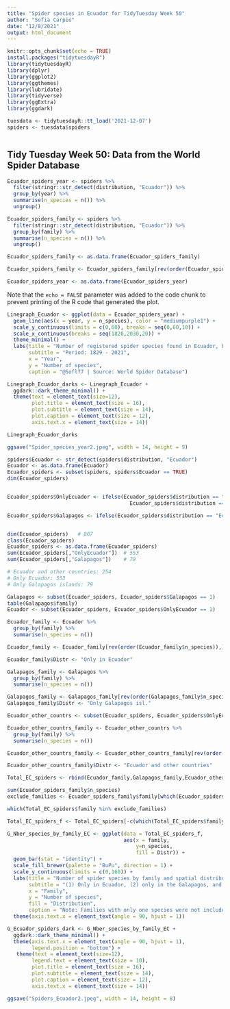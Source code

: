 ```yaml
---
title: "Spider species in Ecuador for TidyTuesday Week 50"
author: "Sofia Carpio"
date: "12/8/2021"
output: html_document
---
```


```r
knitr::opts_chunk$set(echo = TRUE)
install.packages("tidytuesdayR")
library(tidytuesdayR)
library(dplyr)
library(ggplot2)
library(ggthemes)
library(lubridate)
library(tidyverse)
library(ggExtra)
library(ggdark)

tuesdata <- tidytuesdayR::tt_load('2021-12-07')
spiders <- tuesdata$spiders



```

## Tidy Tuesday Week 50: Data from the World Spider Database

```r

Ecuador_spiders_year <- spiders %>%
  filter(stringr::str_detect(distribution, "Ecuador")) %>%
  group_by(year) %>%
  summarise(n_species = n()) %>%
  ungroup()

Ecuador_spiders_family <- spiders %>%
  filter(stringr::str_detect(distribution, "Ecuador")) %>%
  group_by(family) %>%
  summarise(n_species = n()) %>%
  ungroup()

Ecuador_spiders_family <- as.data.frame(Ecuador_spiders_family)

Ecuador_spiders_family <- Ecuador_spiders_family[rev(order(Ecuador_spiders_family$n_species)), ]

Ecuador_spiders_year <- as.data.frame(Ecuador_spiders_year)

```

Note that the `echo = FALSE` parameter was added to the code chunk to prevent printing of the R code that generated the plot.

```r

Linegraph_Ecuador <- ggplot(data = Ecuador_spiders_year) +
  geom_line(aes(x = year, y = n_species), color = "mediumpurple1") +
  scale_y_continuous(limits = c(0,60), breaks = seq(0,60,10)) +
  scale_x_continuous(breaks = seq(1820,2030,20)) +
  theme_minimal() +
  labs(title = "Number of registered spider species found in Ecuador, by year",
       subtitle = "Period: 1829 - 2021",
       x = "Year",
       y = "Number of species",
       caption = "@Sofl77 | Source: World Spider Database") 

Linegraph_Ecuador_darks <- Linegraph_Ecuador +
  ggdark::dark_theme_minimal() +
  theme(text = element_text(size=12),
        plot.title = element_text(size = 16),
        plot.subtitle = element_text(size = 14),
        plot.caption = element_text(size = 12),
        axis.text.x = element_text(size = 14))

Linegraph_Ecuador_darks

ggsave("Spider_species_year2.jpeg", width = 14, height = 9)

```

```r

spiders$Ecuador <- str_detect(spiders$distribution, "Ecuador")
Ecuador <- as.data.frame(Ecuador)
Ecuador_spiders <- subset(spiders, spiders$Ecuador == TRUE)
dim(Ecuador_spiders)


Ecuador_spiders$OnlyEcuador <- ifelse(Ecuador_spiders$distribution == "Ecuador" |
                                        Ecuador_spiders$distribution == "Ecuador (Galapagos Is.)", 1, 0)

Ecuador_spiders$Galapagos <- ifelse(Ecuador_spiders$distribution == "Ecuador (Galapagos Is.)", 1, 0)


dim(Ecuador_spiders)   # 807
class(Ecuador_spiders)
Ecuador_spiders <- as.data.frame(Ecuador_spiders)
sum(Ecuador_spiders[,"OnlyEcuador"])  # 553
sum(Ecuador_spiders[,"Galapagos"])    # 79

# Ecuador and other countries: 254
# Only Ecuador: 553
# Only Galapagos islands: 79

Galapagos <- subset(Ecuador_spiders, Ecuador_spiders$Galapagos == 1)
table(Galapagos$family)
Ecuador <- subset(Ecuador_spiders, Ecuador_spiders$OnlyEcuador == 1)

Ecuador_family <- Ecuador %>%
  group_by(family) %>%
  summarise(n_species = n())

Ecuador_family <- Ecuador_family[rev(order(Ecuador_family$n_species)),]

Ecuador_family$Distr <- "Only in Ecuador"

Galapagos_family <- Galapagos %>%
  group_by(family) %>%
  summarise(n_species = n())

Galapagos_family <- Galapagos_family[rev(order(Galapagos_family$n_species)),]
Galapagos_family$Distr <- "Only Galapagos isl."

Ecuador_other_countrs <- subset(Ecuador_spiders, Ecuador_spiders$OnlyEcuador == 0)

Ecuador_other_countrs_family <- Ecuador_other_countrs %>%
  group_by(family) %>%
  summarise(n_species = n())

Ecuador_other_countrs_family <- Ecuador_other_countrs_family[rev(order(Ecuador_other_countrs_family$n_species)),]

Ecuador_other_countrs_family$Distr <- "Ecuador and other countries"

Total_EC_spiders <- rbind(Ecuador_family,Galapagos_family,Ecuador_other_countrs_family)

sum(Ecuador_spiders_family$n_species)
exclude_families <- Ecuador_spiders_family$family[which(Ecuador_spiders_family$n_species == 1)]

which(Total_EC_spiders$family %in% exclude_families)

Total_EC_spiders_f <- Total_EC_spiders[-c(which(Total_EC_spiders$family %in% exclude_families)),]
```


```r

G_Nber_species_by_family_EC <- ggplot(data = Total_EC_spiders_f,
                                      aes(x = family, 
                                          y=n_species,
                                          fill = Distr)) +
  geom_bar(stat = "identity") +
  scale_fill_brewer(palette = "BuPu", direction = 1) +
  scale_y_continuous(limits = c(0,160)) +
  labs(title = "Number of spider species by family and spatial distribution in Ecuador",
       subtitle = "(1) Only in Ecuador, (2) only in the Galapagos, and (3) in Ecuador and other countries",
       x = "Family",
       y = "Number of species",
       fill = "Distribution",
       caption = "Note: Families with only one species were not included. The total number of spider species in Ecuador is 807. \n@Sofl77 | Source: World Spider Database") +
  theme(axis.text.x = element_text(angle = 90, hjust = 1))

G_Ecuador_spiders_dark <- G_Nber_species_by_family_EC +
  ggdark::dark_theme_minimal() +
  theme(axis.text.x = element_text(angle = 90, hjust = 1),
        legend.position = "bottom") +
   theme(text = element_text(size=12),
        legend.text = element_text(size = 10),
        plot.title = element_text(size = 16),
        plot.subtitle = element_text(size = 14),
        plot.caption = element_text(size = 12),
        axis.text.x = element_text(size = 14))

ggsave("Spiders_Ecuador2.jpeg", width = 14, height = 8)
```

